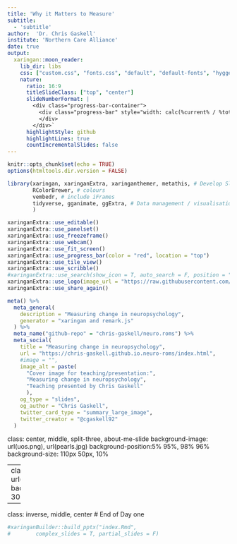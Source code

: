 ```yaml
---
title: 'Why it Matters to Measure'
subtitle:
  - 'subtitle'
author:  'Dr. Chris Gaskell'
institute: 'Northern Care Alliance'
date: true
output:
  xaringan::moon_reader:
    lib_dir: libs
    css: ["custom.css", "fonts.css", "default", "default-fonts", "hygge", "https://cdnjs.cloudflare.com/ajax/libs/animate.css/3.7.0/animate.min.css"]
    nature:
      ratio: 16:9
      titleSlideClass: ["top", "center"]
      slideNumberFormat: |
        <div class="progress-bar-container">
          <div class="progress-bar" style="width: calc(%current% / %total% * 100%);">
          </div>
        </div>`
      highlightStyle: github
      highlightLines: true
      countIncrementalSlides: false
---
```


```r
knitr::opts_chunk$set(echo = TRUE)
options(htmltools.dir.version = FALSE)
```

```r
library(xaringan, xaringanExtra, xaringanthemer, metathis, # Develop Slides
        RColorBrewer, # colours
        vembedr, # include iFrames
        tidyverse, gganimate, ggExtra, # Data management / visualisation
        )
```

```r
xaringanExtra::use_editable()
xaringanExtra::use_panelset()
xaringanExtra::use_freezeframe()
xaringanExtra::use_webcam()
xaringanExtra::use_fit_screen()
xaringanExtra::use_progress_bar(color = "red", location = "top")
xaringanExtra::use_tile_view()
xaringanExtra::use_scribble()
#xaringanExtra::use_search(show_icon = T, auto_search = F, position = "")
xaringanExtra::use_logo(image_url = "https://raw.githubusercontent.com/rstudio/hex-stickers/master/PNG/xaringan.png")
xaringanExtra::use_share_again()
```

```r
meta() %>%
  meta_general(
    description = "Measuring change in neuropsychology",
    generator = "xaringan and remark.js"
  ) %>% 
  meta_name("github-repo" = "chris-gaskell/neuro.roms") %>% 
  meta_social(
    title = "Measuring change in neuropsychology",
    url = "https://chris-gaskell.github.io.neuro-roms/index.html",
    #image = "",
    image_alt = paste(
      "Cover image for teaching/presentation:",
      "Measuring change in neuropsychology",
      "Teaching presented by Chris Gaskell"
      ),
    og_type = "slides",
    og_author = "Chris Gaskell",
    twitter_card_type = "summary_large_image",
    twitter_creator = "@cgaskell92"
  )
```

class: center, middle, split-three, about-me-slide
background-image: url(uos.png), url(pearls.jpg)
background-position:5% 95%, 98% 96%
background-size: 110px 50px, 10%

---
class: center, top, split-three, inverse
background-image: url(https://rin.org.uk/resource/resmgr/nav21/nav21_map.png)
background-position:8% 70%
background-size: 375px 300px

---
class: inverse, middle, center
#  End of Day one


```r
#xaringanBuilder::build_pptx("index.Rmd",
#        complex_slides = T, partial_slides = F)
```



